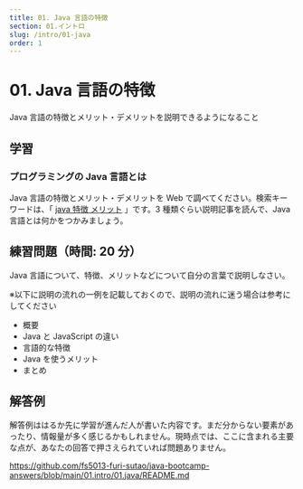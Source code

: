```yaml
---
title: 01. Java 言語の特徴
section: 01.イントロ
slug: /intro/01-java
order: 1
---
```


# 01. Java 言語の特徴

<p class="goal">
  Java 言語の特徴とメリット・デメリットを説明できるようになること
</p>

## 学習

### プログラミングの Java 言語とは

Java 言語の特徴とメリット・デメリットを Web で調べてください。検索キーワードは、「 [java 特徴 メリット](https://www.google.com/search?q=java+特徴+メリット) 」です。3 種類ぐらい説明記事を読んで、Java 言語とは何かをつかみましょう。

## 練習問題（時間: 20 分）

Java 言語について、特徴、メリットなどについて自分の言葉で説明しなさい。

※以下に説明の流れの一例を記載しておくので、説明の流れに迷う場合は参考にしてください

- 概要
- Java と JavaScript の違い
- 言語的な特徴
- Java を使うメリット
- まとめ

## 解答例

解答例ははるか先に学習が進んだ人が書いた内容です。まだ分からない要素があったり、情報量が多く感じるかもしれません。現時点では、ここに含まれる主要な点が、あなたの回答で押さえられていれば問題ありません。

https://github.com/fs5013-furi-sutao/java-bootcamp-answers/blob/main/01.intro/01.java/README.md
